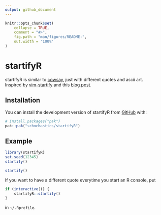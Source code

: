 ```yaml
---
output: github_document
---
```


<!-- README.md is generated from README.Rmd. Please edit that file -->

```r
knitr::opts_chunk$set(
    collapse = TRUE,
    comment = "#>",
    fig.path = "man/figures/README-",
    out.width = "100%"
)
```

# startifyR

<!-- badges: start -->
<!-- badges: end -->

startifyR is similar to [cowsay](https://github.com/sckott/cowsay), just with different quotes and ascii art.  
Inspired by [vim-startify](https://github.com/mhinz/vim-startify) and this [blog post](https://blog.merlinsbeard.ai/how-to-show-an-ascii-art-welcome-screen-at-the-top-of-the-vim-terminal/).

## Installation

You can install the development version of startifyR from [GitHub](https://github.com/) with:

``` r
# install.packages("pak")
pak::pak("schochastics/startifyR")
```

## Example

```r
library(startifyR)
set.seed(12345)
startify()
```

```r
startify()
```

If you want to have a different quote everytime you start an R console, put
```r
if (interactive()) {
    startifyR::startify()
}
```

in `~/.Rprofile`.